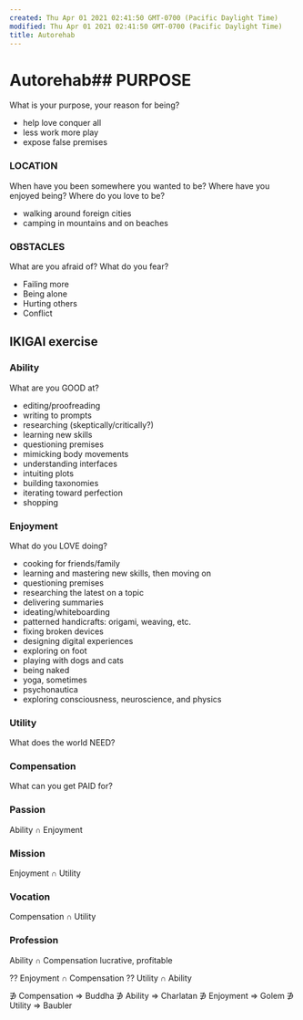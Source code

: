 ```yaml
---
created: Thu Apr 01 2021 02:41:50 GMT-0700 (Pacific Daylight Time)
modified: Thu Apr 01 2021 02:41:50 GMT-0700 (Pacific Daylight Time)
title: Autorehab
---
```

# Autorehab## PURPOSE
What is your purpose, your reason for being?
- help love conquer all
- less work more play
- expose false premises

### LOCATION
When have you been somewhere you wanted to be? Where have you enjoyed being? Where do you love to be?
- walking around foreign cities
- camping in mountains and on beaches

### OBSTACLES
What are you afraid of? What do you fear?
- Failing more
- Being alone
- Hurting others
- Conflict

## IKIGAI exercise

### Ability
What are you GOOD at?
- editing/proofreading
- writing to prompts
- researching (skeptically/critically?)
- learning new skills
- questioning premises
- mimicking body movements
- understanding interfaces
- intuiting plots
- building taxonomies
- iterating toward perfection
- shopping

### Enjoyment
What do you LOVE doing?
- cooking for friends/family
- learning and mastering new skills, then moving on
- questioning premises
- researching the latest on a topic
- delivering summaries
- ideating/whiteboarding
- patterned handicrafts: origami, weaving, etc.
- fixing broken devices
- designing digital experiences
- exploring on foot
- playing with dogs and cats
- being naked
- yoga, sometimes
- psychonautica
- exploring consciousness, neuroscience, and physics

### Utility
What does the world NEED?

### Compensation
What can you get PAID for?

### Passion
Ability ∩ Enjoyment

### Mission
Enjoyment ∩ Utility

### Vocation
Compensation ∩ Utility

### Profession
Ability ∩ Compensation
lucrative, profitable

?? Enjoyment ∩ Compensation
?? Utility ∩ Ability

∌ Compensation ⇒ Buddha
∌ Ability ⇒ Charlatan
∌ Enjoyment ⇒ Golem
∌ Utility ⇒ Baubler
